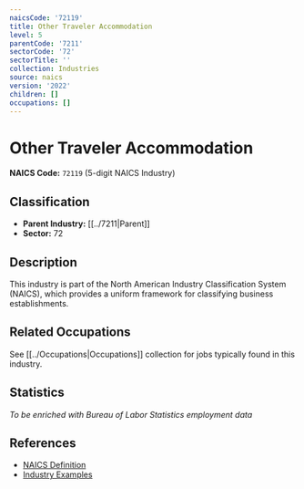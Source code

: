 ```yaml
---
naicsCode: '72119'
title: Other Traveler Accommodation
level: 5
parentCode: '7211'
sectorCode: '72'
sectorTitle: ''
collection: Industries
source: naics
version: '2022'
children: []
occupations: []
---
```

# Other Traveler Accommodation

**NAICS Code:** `72119` (5-digit NAICS Industry)

## Classification

- **Parent Industry:** [[../7211|Parent]]
- **Sector:** 72

## Description

This industry is part of the North American Industry Classification System (NAICS), which provides a uniform framework for classifying business establishments.

## Related Occupations

See [[../Occupations|Occupations]] collection for jobs typically found in this industry.

## Statistics

*To be enriched with Bureau of Labor Statistics employment data*

## References

- [NAICS Definition](https://www.census.gov/naics/)
- [Industry Examples](https://www.census.gov/naics/2022NAICS/)

